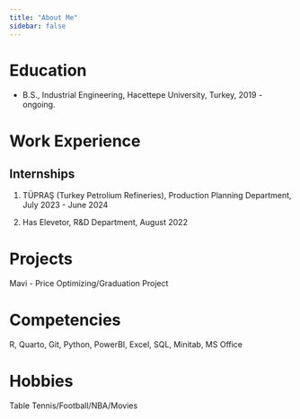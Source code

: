 ```yaml
---
title: "About Me"
sidebar: false 
---
```


# Education

-   B.S., Industrial Engineering, Hacettepe University, Turkey, 2019 - ongoing.

# Work Experience

## Internships

1.  TÜPRAŞ (Turkey Petrolium Refineries), Production Planning Department, July 2023 - June 2024

2.  Has Elevetor, R&D Department, August 2022

# Projects

Mavi - Price Optimizing/Graduation Project

# Competencies

R, Quarto, Git, Python, PowerBI, Excel, SQL, Minitab, MS Office

# Hobbies

Table Tennis/Football/NBA/Movies
